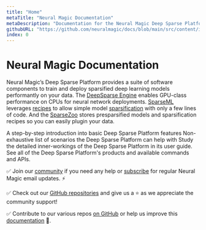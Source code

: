 ```yaml
---
title: "Home"
metaTitle: "Neural Magic Documentation"
metaDescription: "Documentation for the Neural Magic Deep Sparse Platform a suite of software components to train and deploy sparsified deep learning models performantly on your data"
githubURL: "https://github.com/neuralmagic/docs/blob/main/src/content/index.mdx"
index: 0
---
```


# Neural Magic Documentation

Neural Magic’s Deep Sparse Platform provides a suite of software components to train and deploy sparsified deep learning models performantly on your data.
The [DeepSparse Engine](/products/deepsparse) enables GPU-class performance on CPUs for neural network deployments.
[SparseML](/products/sparseml) leverages [recipes](/user-guide/what-are-recipes) to allow simple model [sparsification](/user-guide/what-is-sparsification) with only a few lines of code.
And the [SparseZoo](/products/sparsezoo) stores presparsified models and sparsification recipes so you can easily plugin your data.

<LinkCards>
  <LinkCard href="/get-started/install" heading="Get Started">
    A step-by-step introduction into basic Deep Sparse Platform features
  </LinkCard>

  <LinkCard href="/use-cases/huggingface-transformers/question-answering" heading="Use Cases">
    Non-exhaustive list of scenarios the Deep Sparse Platform can help with
  </LinkCard>

  <LinkCard href="/user-guide/sparsification/overview" heading="User Guide">
    Study the detailed inner-workings of the Deep Sparse Platform in its user guide.
  </LinkCard>

  <LinkCard href="/products/deepsparse" heading="Products">
    See all of the Deep Sparse Platform's products and available commands and APIs.
  </LinkCard>
</LinkCards>

✅ Join our [community](https://join.slack.com/t/discuss-neuralmagic/shared_invite/zt-q1a1cnvo-YBoICSIw3L1dmQpjBeDurQ) if you need any help
or [subscribe](https://neuralmagic.com/deep-sparse-community/#subscribe) for regular Neural Magic email updates. ⚡

✅ Check out our [GitHub repositories](https://github.com/neuralmagic) and give us a ⭐ as we appreciate the community support!

✅ Contribute to our various repos [on GitHub](https://github.com/neuralmagic) or help us improve this [documentation](https://github.com/neuralmagic/docs) 🙏.
